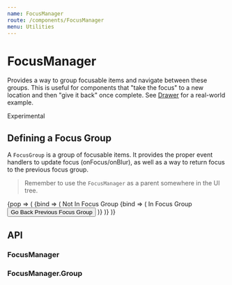 ```yaml
---
name: FocusManager
route: /components/FocusManager
menu: Utilities
---
```



# FocusManager

Provides a way to group focusable items and navigate between these groups. This is useful for components that "take the focus" to a new location and then "give it back" once complete. See [Drawer](/components/Drawer#focus) for a real-world example.

<SpacedGroup>
  <Lozenge bold variant="warning">
    Experimental
  </Lozenge>
</SpacedGroup>

## Defining a Focus Group

A `FocusGroup` is a group of focusable items. It provides the proper event handlers to update focus (onFocus/onBlur), as well as a way to return focus to the previous focus group.

> Remember to use the `FocusManager` as a parent somewhere in the UI tree.

<Playground>
  <FocusManager>
    {pop => (
      <FocusManager.Group>
        {bind => (
          <Fragment>
            Not In Focus Group
            <TextField {...bind} />
            <FocusManager.Group>
              {bind => (
                <Border>
                  In Focus Group
                  <SpacedGroup>
                    <TextField {...bind} />
                    <TextField {...bind} />
                    <TextField {...bind} />
                    <Button onClick={pop}>Go Back Previous Focus Group</Button>
                  </SpacedGroup>
                </Border>
              )}
            </FocusManager.Group>
          </Fragment>
        )}
      </FocusManager.Group>
    )}
  </FocusManager>
</Playground>

## API

### FocusManager

<PropsTable of={FocusManager} />

### FocusManager.Group

<PropsTable of={FocusManager.Group} />

